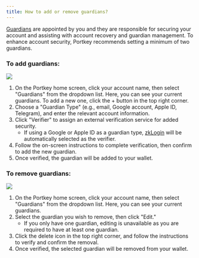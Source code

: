 ```yaml
---
title: How to add or remove guardians?
---
```


[Guardians](/docs/What-are-guardians-and-verifiers "") are appointed by you and they are responsible for securing your account and assisting with account recovery and guardian management. To enhance account security, Portkey recommends setting a minimum of two guardians.

### To add guardians:

<img src="/img/Add-guardian.png" />

1. On the Portkey home screen, click your account name, then select "Guardians" from the dropdown list. Here, you can see your current guardians. To add a new one, click the + button in the top right corner.
2. Choose a "Guardian Type" (e.g., email, Google account, Apple ID, Telegram), and enter the relevant account information.
3. Click "Verifier" to assign an external verification service for added security.
   * If using a Google or Apple ID as a guardian type, [zkLogin](/docs/What-is-zkLogin "") will be automatically selected as the verifier.
4. Follow the on-screen instructions to complete verification, then confirm to add the new guardian.
5. Once verified, the guardian will be added to your wallet.

### To remove guardians:

<img src="/img/remove-guardian.png" />

1. On the Portkey home screen, click your account name, then select "Guardians" from the dropdown list. Here, you can see your current guardians.
2. Select the guardian you wish to remove, then click "Edit."
   * If you only have one guardian, editing is unavailable as you are required to have at least one guardian.
3. Click the delete icon in the top right corner, and follow the instructions to verify and confirm the removal.
4. Once verified, the selected guardian will be removed from your wallet.
